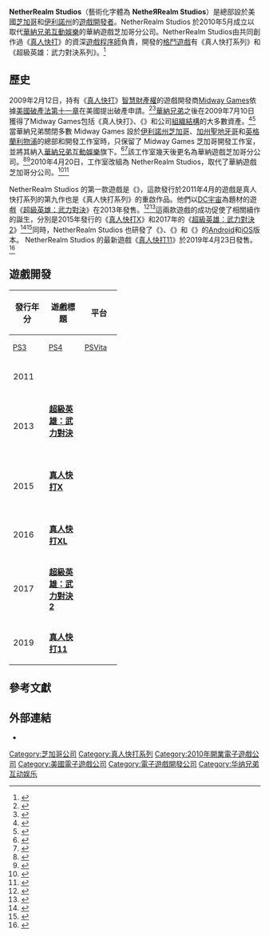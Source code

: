 {{NoteTA
| G1 = Games
}}

{{Infobox company
| name = NetherRealm Studios
| logo = NetherRealm Studios.png
| logo_caption = NetherRealm Studios的標誌，上面有《[[真人快打系列|真人快打系列]]》角色{{link-en|魔蠍 (真人快打)|Scorpion (Mortal Kombat)|魔蠍}}的剪影 。
| type = [[子公司|子公司]]
| predecessor = 華納遊戲芝加哥分公司
| founded = {{Start date and age|2010|04|20}}
| location = [[伊利諾州|伊利諾州]][[芝加哥|芝加哥]]
| location_country = 美國
| key_people = {{Unbulleted list|{{link-en|艾德·布恩|Ed Boom|艾德·布恩}}（[[創意總監|創意總監]]）|尚恩·荷莫克（工作室經理）}}
| industry = [[電子遊戲產業|電子遊戲]]
| products = {{Unbulleted list|'''[[真人快打系列|真人快打系列]]''' |'''[[超級英雄：武力對決|超級英雄：武力對決]]'''系列}}
| parent = [[華納兄弟互動娛樂|華納兄弟互動娛樂]]
| website = {{URL|http://www.netherrealm.com/|netherrealm.com}}
}}

'''NetherRealm Studios'''（藝術化字體為 '''NetheЯRealm Studios'''）是總部設於美國[[芝加哥|芝加哥]]和[[伊利諾州|伊利諾州]]的[[電子遊戲開發商|遊戲開發者]]。NetherRealm Studios 於2010年5月成立以取代[[華納兄弟互動娛樂|華納兄弟互動娛樂]]的華納遊戲芝加哥分公司。NetherRealm Studios由共同創作過《[[真人快打|真人快打]]》的資深[[遊戲程序師|遊戲程序師]]{{link-en|艾德·布恩|Ed Boom|艾德·布恩}}負責，開發的[[格鬥遊戲|格鬥遊戲]]有《真人快打系列》和《超級英雄：武力對決系列》。<ref>{{cite web |url=https://kotaku.com/5620295/whats-next-for-mortal-kombat-netherrealm-studios |title=What's Next For Mortal Kombat, NetherRealm Studios |first=Michael |last=McWhertor |date=2010-08-24 |website=[[Kotaku|Kotaku]] |accessdate=2020-08-06 |archive-date=2018-11-15 |archive-url=https://web.archive.org/web/20181115095950/https://kotaku.com/5620295/whats-next-for-mortal-kombat-netherrealm-studios |dead-url=no }}</ref>

==歷史==
2009年2月12日，持有《[[真人快打|真人快打]]》[[智慧財產權|智慧財產權]]的遊戲開發商[[Midway_Games|Midway Games]]依據[[美國破產法第十一章|美國破產法第十一章]]在美國提出破產申請。<ref>{{cite web |url=http://www.gamesindustry.biz/articles/midway-us-files-for-chapter-11 |title=Midway US files for reorganisation in Bankruptcy Court |first=James |last=Lee |date=2009-02-12 |website=[[GamesIndustry.biz|GamesIndustry.biz]] |accessdate=2020-08-07 |archive-date=2018-09-12 |archive-url=https://web.archive.org/web/20180912054650/https://www.gamesindustry.biz/articles/midway-us-files-for-chapter-11 |dead-url=no }}</ref><ref>{{cite web |url=https://kotaku.com/5152300/midway-files-for-bankruptcy |title=Midway Files for Bankruptcy |first=Brian |last=Crecente |date=2009-02-12 |website=[[Kotaku|Kotaku]] |accessdate=2020-08-07 |archive-date=2017-12-22 |archive-url=https://web.archive.org/web/20171222104823/https://kotaku.com/5152300/midway-files-for-bankruptcy |dead-url=no }}</ref>[[華納兄弟|華納兄弟]]之後在2009年7月10日獲得了Midway Games包括《真人快打》、《{{link-en|這是維加斯|This Is Vegas|這是維加斯}}》和公司[[組織結構|組織結構]]的大多數資產。<ref>{{cite web |url=https://kotaku.com/5312018/warner-bros-now-owns-midway-mortal-kombat |title=Warner Bros. Now Owns Midway, Mortal Kombat |first=Michael |last=McWhertor |date=2009-07-10 |website=[[Kotaku|Kotaku]] |accessdate=2020-08-07 |archive-date=2013-05-13 |archive-url=https://web.archive.org/web/20130513024227/https://kotaku.com/5312018/warner-bros-now-owns-midway-mortal-kombat |dead-url=no }}</ref><ref>{{cite web |url=https://www.gamespot.com/articles/midway-newcastle-shuttered-chicago-layoffs-imminent/1100-6213354/ |title=Midway Newcastle shuttered, Chicago layoffs 'imminent' |first=Tor |last=Thorsen |date=2009-07-14 |website=[[GameSpot|GameSpot]] |accessdate=2020-08-07 |archive-date=2017-12-22 |archive-url=https://web.archive.org/web/20171222051311/https://www.gamespot.com/articles/midway-newcastle-shuttered-chicago-layoffs-imminent/1100-6213354/ |dead-url=no }}</ref>當華納兄弟關閉多數 Midway Games 設於[[芝加哥|伊利諾州芝加哥]]、[[聖地牙哥_(加利福尼亞州)|加州聖地牙哥]]和[[利物浦|英格蘭利物浦]]的總部和開發工作室時，只保留了 Midway Games 芝加哥開發工作室，並將其納入[[華納兄弟互動娛樂|華納兄弟互動娛樂]]旗下。<ref>{{cite web |url=https://www.gamespot.com/articles/midways-chicago-hq-closing-final-buyout-price-49-million/1100-6213488/ |title=Midway's Chicago HQ closing, final buyout price $49 million |first=Tor |last=Thorsen |date=2009-07-16 |website=[[GameSpot|GameSpot]] |accessdate=2020-08-07 |archive-date=2018-08-28 |archive-url=https://web.archive.org/web/20180828055829/https://www.gamespot.com/articles/midways-chicago-hq-closing-final-buyout-price-49-million/1100-6213488/ |dead-url=no }}</ref><ref>{{cite web |url=https://www.engadget.com/2009/07/17/midway-execs-get-the-boot-entire-chicago-dev-team-acquired-by-w/ |title=Midway execs get the boot, entire Chicago dev team acquired by WB |first=Ben |last=Gilbert |date=2009-07-17 |website=[[Engadget|Engadget]] |accessdate=2020-08-07 |archive-date=2015-10-16 |archive-url=https://web.archive.org/web/20151016135325/https://www.engadget.com/2009/07/17/midway-execs-get-the-boot-entire-chicago-dev-team-acquired-by-w/ |dead-url=no }}</ref>該工作室幾天後更名為華納遊戲芝加哥分公司。<ref>{{cite web |url=https://www.engadget.com/2009/07/27/mortal-kombat-team-sheds-midway-skin-for-wb-games-chicago/ |title=Mortal Kombat team sheds Midway skin for 'WB Games Chicago' |first=Ben |last=Gilbert |date=2009-07-27 |website=[[Engadget|Engadget]] |accessdate=2020-08-07 |archive-date=2016-01-12 |archive-url=https://web.archive.org/web/20160112090215/https://www.engadget.com/2009/07/27/mortal-kombat-team-sheds-midway-skin-for-wb-games-chicago/ |dead-url=no }}</ref><ref>{{cite web |url=http://www.gamesindustry.biz/articles/mortal-kombat-studio-becomes-wb-games-chicago |title=Mortal Kombat studio becomes WB Games Chicago |first=Matt |last=Martin |date=2009-07-28 |website=[[GamesIndustry.biz|GamesIndustry.biz]] |accessdate=2020-08-07 |archive-date=2012-08-02 |archive-url=https://archive.is/20120802064119/http://www.gamesindustry.biz/articles/mortal-kombat-studio-becomes-wb-games-chicago |dead-url=no }}</ref>2010年4月20日，工作室改組為 NetherRealm Studios，取代了華納遊戲芝加哥分公司。<ref>{{cite web |url=https://www.vg247.com/2010/04/09/warner-trademarks-netherrealm-studios/ |title=Warner trademarks Netherrealm Studios |first=Stephany |last=Nunneley |date=2010-04-09 |website=[[VG247|VG247]] |accessdate=2020-08-07 |archive-date=2018-08-28 |archive-url=https://web.archive.org/web/20180828170351/https://www.vg247.com/2010/04/09/warner-trademarks-netherrealm-studios/ |dead-url=no }}</ref><ref>{{cite web |url=http://www.shacknews.com/article/64202/mortal-kombat-returning-to-2d |title=Mortal Kombat Returning to '2D' Roots |first=Alice |last=O'Connor |date=2010-06-10 |website=[[Shacknews|Shacknews]] |accessdate=2020-08-07 |archive-date=2018-09-12 |archive-url=https://web.archive.org/web/20180912091907/https://www.shacknews.com/article/64202/mortal-kombat-returning-to-2d |dead-url=no }}</ref>

NetherRealm Studios 的第一款遊戲是《{{link-en|真人快打 (2011年遊戲)|Mortal Kombat (2011 video game)|真人快打}}》，這款發行於2011年4月的遊戲是真人快打系列的第九作也是《真人快打系列》的重啟作品。他們以[[DC宇宙|DC宇宙]]為題材的遊戲《[[超級英雄：武力對決|超級英雄：武力對決]]》在2013年發售。<ref>{{cite web |url=https://www.engadget.com/2013/01/15/injustice-gods-among-us-hits-april-16-batte-edition-revealed/ |title=Injustice: Gods Among Us hits April 16, Battle Edition revealed |first=Sinan |last=Kubba |date=2013-01-15|website=[[Engadget|Engadget]] |accessdate=2020-08-07 |archive-date=2016-04-13 |archive-url=https://web.archive.org/web/20160413102437/https://www.engadget.com/2013/01/15/injustice-gods-among-us-hits-april-16-batte-edition-revealed/ |dead-url=no }}</ref><ref>{{cite web |url=http://www.eurogamer.net/articles/2013-01-15-injustice-gods-among-us-release-date-19th-april |title=Injustice: Gods Among Us release date 19th April |first=Robert |last=Purchese |date=2013-01-15 |website=eurogamer.net |accessdate=2020-08-07 |archive-date=2020-08-09 |archive-url=https://web.archive.org/web/20200809012739/https://www.eurogamer.net/articles/2013-01-15-injustice-gods-among-us-release-date-19th-april |dead-url=no }}</ref>這兩款遊戲的成功促使了相關續作的誕生，分別是2015年發行的《[[真人快打X|真人快打X]]》和2017年的《[[超級英雄：武力對決2|超級英雄：武力對決2]]》<ref>{{cite web |url=https://www.gamespot.com/articles/injustice-2-release-date-revealed-update/1100-6446713/ |title=Injustice 2 Release Date Revealed [UPDATE] |first=Kallie |last=Plagge |date=2017-01-09 |website=[[GameSpot|GameSpot]] |accessdate=2020-08-07 |archive-date=2017-01-10 |archive-url=https://web.archive.org/web/20170110102844/https://www.gamespot.com/articles/injustice-2-release-date-revealed-update/1100-6446713/ |dead-url=no }}</ref><ref>{{cite web |url=https://kotaku.com/injustice-2-doubles-up-on-cats-1792349606 |title=Injustice 2 Doubles Up On Cats |first=Mike |last=Fahey |date=2017-02-14 |website=[[Kotaku|Kotaku]] |accessdate=2020-08-07 |archive-date=2017-12-22 |archive-url=https://web.archive.org/web/20171222051834/https://kotaku.com/injustice-2-doubles-up-on-cats-1792349606 |dead-url=no }}</ref>同時，NetherRealm Studios 也研發了《{{link-en|蝙蝠俠：阿卡漢城市 封閉|Batman: Arkham City Lockdown|蝙蝠俠：阿卡漢城市 封閉}}》、《{{link-en|蝙蝠俠：阿卡漢起源 (手機版)|Batman: Arkham Origins (mobile)|蝙蝠俠：阿卡漢起源}}》和《{{link-en|WWE 不朽傳奇|WWE Immortals|WWE 不朽傳奇}}》的[[Android|Android]]和[[iOS|iOS]]版本。 NetherRealm Studios 的最新遊戲《[[真人快打11|真人快打11]]》於2019年4月23日發售。<ref>{{cite web |url=https://kotaku.com/mortal-kombat-11-announced-launching-globally-april-23-1830923742 |title=''Mortal Kombat 11'' Announced, Launching Globally April 23 |first=Mike |last=Fahey |date=2018-12-06 |website=[[Kotaku|Kotaku]] |accessdate=2020-08-07 |archive-date=2018-12-07 |archive-url=https://web.archive.org/web/20181207091742/https://kotaku.com/mortal-kombat-11-announced-launching-globally-april-23-1830923742 |dead-url=no }}</ref>

==遊戲開發==
{| class="wikitable sortable"
! rowspan="2" | 發行年分
! rowspan="2" | 遊戲標題
! colspan="11" | 平台
|-
! style="width:4em; font-size:90%" | [[PlayStation_3|PS3]]
! style="width:4em; font-size:90%" | [[PlayStation_4|PS4]]
! style="width:4em; font-size:90%" | [[PlayStation_Vita|PSVita]]
! style="width:4em; font-size:90%" | [[Wii_U|Wii U]]
! style="width:4em; font-size:90%" | [[Nintendo_Switch|Nintendo Switch]]
! style="width:4em; font-size:90%" | [[Microsoft_Windows|Win]]
! style="width:4em; font-size:90%" | [[Xbox_360|X360]]
! style="width:4em; font-size:90%" | [[Xbox_One|XOne]]
! style="width:4em; font-size:90%" | [[Android|Android]]
! style="width:4em; font-size:90%" | [[iOS|iOS]]
|-
| rowspan="3" | 2011
| '''{{link-en|真人快打 (2011年遊戲)|Mortal Kombat (2011 video game)|真人快打}}'''
| {{是}}
| {{否}}
| {{是}}
| {{否}}
| {{否}}
| {{是}}
| {{是}}
| {{否}}
| {{否}}
| {{否}}
|-
| '''{{link-en|真人快打街機收藏輯|Mortal Kombat Arcade Kollection|真人快打街機收藏輯}}'''
| {{是}}
| {{否}}
| {{否}}
| {{否}}
| {{否}}
| {{是}}
| {{是}}
| {{否}}
| {{否}}
| {{否}}
|-
| '''{{link-en|蝙蝠俠：阿卡漢城市 封閉|Batman: Arkham City Lockdown|蝙蝠俠：阿卡漢城市 封閉}}'''
| {{否}}
| {{否}}
| {{否}}
| {{否}}
| {{否}}
| {{否}}
| {{否}}
| {{否}}
| {{是}}
| {{是}}
|-
| rowspan="2" | 2013
| '''[[超級英雄：武力對決|超級英雄：武力對決]]'''
| {{是}}
| {{是}}
| {{是}}
| {{是}}
| {{否}}
| {{是}}
| {{是}}
| {{否}}
| {{是}}
| {{是}}
|-
| '''{{link-en|蝙蝠俠：阿卡漢起源 (手機版)|Batman: Arkham Origins (mobile)|蝙蝠俠：阿卡漢起源 (手機版)}}'''
| {{否}}
| {{否}}
| {{否}}
| {{否}}
| {{否}}
| {{否}}
| {{否}}
| {{否}}
| {{是}}
| {{是}}
|-
| rowspan="2" | 2015
| '''[[真人快打X|真人快打X]]'''
| {{否}}
| {{是}}
| {{否}}
| {{否}}
| {{否}}
| {{是}}
| {{否}}
| {{是}}
| {{是}}
| {{是}}
|-
| '''{{link-en|WWE 不朽傳奇|WWE Immortals|WWE 不朽傳奇}}'''
| {{否}}
| {{否}}
| {{否}}
| {{否}}
| {{否}}
| {{否}}
| {{否}}
| {{否}}
| {{是}}
| {{是}}
|-
| 2016
| '''[[真人快打X|真人快打XL]]'''
| {{否}}
| {{是}}
| {{否}}
| {{否}}
| {{否}}
| {{是}}
| {{否}}
| {{是}}
| {{否}}
| {{否}}
|-
| 2017
| '''[[超級英雄：武力對決2|超級英雄：武力對決2]]'''
| {{否}}
| {{是}}
| {{否}}
| {{否}}
| {{否}}
| {{是}}
| {{否}}
| {{是}}
| {{是}}
| {{是}}
|-
| 2019
| '''[[真人快打11|真人快打11]]'''
| {{否}}
| {{是}}
| {{否}}
| {{否}}
| {{是}}
| {{是}}
| {{否}}
| {{是}}
| {{否}}
| {{否}}
|}

== 參考文獻 ==
{{Reflist}}

==外部連結==
* {{官方網站|http://www.netherrealm.com/}}

{{NetherRealm Studios}}
{{Warner Bros.}}

{{DEFAULTSORT:Netherrealm Studios}}
[[Category:芝加哥公司|Category:芝加哥公司]]
[[Category:真人快打系列|Category:真人快打系列]]
[[Category:2010年開業電子遊戲公司|Category:2010年開業電子遊戲公司]]
[[Category:美國電子遊戲公司|Category:美國電子遊戲公司]]
[[Category:電子遊戲開發公司|Category:電子遊戲開發公司]]
[[Category:华纳兄弟互动娱乐|Category:华纳兄弟互动娱乐]]